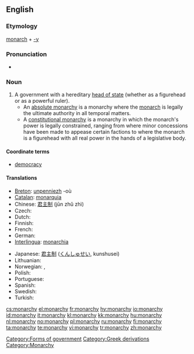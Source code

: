 ==English==
{{wikipedia}}

===Etymology===
[[monarch]] + [[-y]]

===Pronunciation===
* {{audio|en-us-monarchy.ogg|Audio (US)}}

===Noun===
{{en-noun|monarchies}}

# A government with a hereditary [[head of state]] (whether as a figurehead or as a powerful ruler).
#* An [[absolute monarchy]] is a monarchy where the [[monarch]] is legally the ultimate authority in all temporal matters.
#* A [[constitutional monarchy]] is a monarchy in which the monarch's power is legally constrained, ranging from where minor concessions have been made to appease certain factions to where the monarch is a figurehead with all real power in the hands of a legislative body.

====Coordinate terms====
* {{sense|a form of government}} [[democracy]]

====Translations====
{{trans-top|form of government with a hereditary head of state}}
* [[Breton]]: [[unpenniezh]] {{f}} -où {{p}}
* [[Catalan]]: [[monarquia]] {{f}}
* Chinese: [[君主制]] (jūn zhǔ zhì)
* Czech: {{t-|cs|monarchie|f}}
* Dutch: {{t+|nl|monarchie|f}}
* Finnish: {{t+|fi|monarkia}}
* French: {{t+|fr|monarchie|f}}
* German: {{t+|de|Monarchie|f}}
* [[Interlingua]]: [[monarchia]]
{{trans-mid}}
* Japanese: [[君主制]] ([[くんしゅせい]], kunshusei)
* Lithuanian: {{t+|lt|monarchija|f|xs=Lithuanian}}
* Norwegian: {{t-|no|kongedømme|n}}, {{t+|no|monarki|n}}
* Polish: {{t+|pl|monarchia|f}}
* Portuguese: {{t+|pt|monarquia|f}}
* Spanish: {{t+|es|monarquía|f}}
* Swedish: {{t+|sv|monarki|c}}
* Turkish: {{t+|tr|monarşi}}
{{trans-bottom}}

[[Category:Forms of government]]
[[Category:Greek derivations]]
[[Category:Monarchy]]

[[cs:monarchy]]
[[el:monarchy]]
[[fr:monarchy]]
[[hy:monarchy]]
[[io:monarchy]]
[[id:monarchy]]
[[it:monarchy]]
[[kl:monarchy]]
[[kk:monarchy]]
[[hu:monarchy]]
[[nl:monarchy]]
[[no:monarchy]]
[[pl:monarchy]]
[[ru:monarchy]]
[[fi:monarchy]]
[[ta:monarchy]]
[[te:monarchy]]
[[vi:monarchy]]
[[tr:monarchy]]
[[zh:monarchy]]